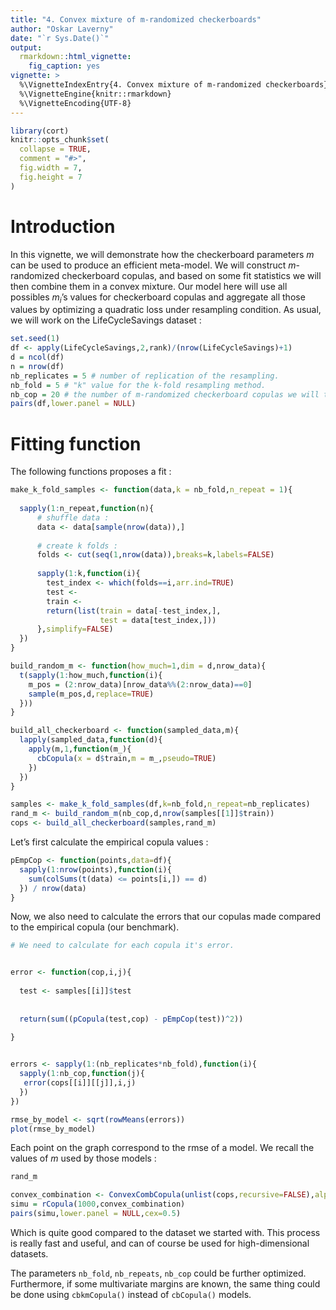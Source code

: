 ```yaml
---
title: "4. Convex mixture of m-randomized checkerboards"
author: "Oskar Laverny"
date: "`r Sys.Date()`"
output:
  rmarkdown::html_vignette:
    fig_caption: yes
vignette: >
  %\VignetteIndexEntry{4. Convex mixture of m-randomized checkerboards}
  %\VignetteEngine{knitr::rmarkdown}
  %\VignetteEncoding{UTF-8}
---
```

```r
library(cort)
knitr::opts_chunk$set(
  collapse = TRUE,
  comment = "#>",
  fig.width = 7,
  fig.height = 7
)
```

# Introduction

In this vignette, we will demonstrate how the checkerboard parameters $m$ can be used to produce an efficient meta-model. We will construct $m$-randomized checkerboard copulas, and based on some fit statistics we will then combine them in a convex mixture. Our model here will use all possibles $m_i$'s values for checkerboard copulas and aggregate all those values by optimizing a quadratic loss under resampling condition. As usual, we will work on the LifeCycleSavings dataset : 

```r
set.seed(1)
df <- apply(LifeCycleSavings,2,rank)/(nrow(LifeCycleSavings)+1)
d = ncol(df)
n = nrow(df)
nb_replicates = 5 # number of replication of the resampling.
nb_fold = 5 # "k" value for the k-fold resampling method.
nb_cop = 20 # the number of m-randomized checkerboard copulas we will test.
pairs(df,lower.panel = NULL)
```

# Fitting function

The following functions proposes a fit : 

```r

make_k_fold_samples <- function(data,k = nb_fold,n_repeat = 1){
  
  sapply(1:n_repeat,function(n){
      # shuffle data : 
      data <- data[sample(nrow(data)),]
    
      # create k folds : 
      folds <- cut(seq(1,nrow(data)),breaks=k,labels=FALSE)
      
      sapply(1:k,function(i){
        test_index <- which(folds==i,arr.ind=TRUE)
        test <- 
        train <- 
        return(list(train = data[-test_index,], 
                    test = data[test_index,]))
      },simplify=FALSE)
  })
}

build_random_m <- function(how_much=1,dim = d,nrow_data){
  t(sapply(1:how_much,function(i){
    m_pos = (2:nrow_data)[nrow_data%%(2:nrow_data)==0]
    sample(m_pos,d,replace=TRUE)
  }))
}

build_all_checkerboard <- function(sampled_data,m){
  lapply(sampled_data,function(d){
    apply(m,1,function(m_){
      cbCopula(x = d$train,m = m_,pseudo=TRUE)
    })
  })
}

samples <- make_k_fold_samples(df,k=nb_fold,n_repeat=nb_replicates)
rand_m <- build_random_m(nb_cop,d,nrow(samples[[1]]$train))
cops <- build_all_checkerboard(samples,rand_m)

```



Let's first calculate the empirical copula values : 

```r
pEmpCop <- function(points,data=df){
  sapply(1:nrow(points),function(i){
    sum(colSums(t(data) <= points[i,]) == d)
  }) / nrow(data)
}

```


Now, we also need to calculate the errors that our copulas made compared to the empirical copula (our benchmark).
```r

# We need to calculate for each copula it's error.


error <- function(cop,i,j){
  
  test <- samples[[i]]$test
  
  
  return(sum((pCopula(test,cop) - pEmpCop(test))^2))
  
}


errors <- sapply(1:(nb_replicates*nb_fold),function(i){
  sapply(1:nb_cop,function(j){
   error(cops[[i]][[j]],i,j)
  })
})

rmse_by_model <- sqrt(rowMeans(errors))
plot(rmse_by_model)

```


Each point on the graph correspond to the rmse of a model. We recall the values of $m$ used by those models : 

```r
rand_m
```




```r
convex_combination <- ConvexCombCopula(unlist(cops,recursive=FALSE),alpha = rep(1/rmse_by_model,nb_replicates*nb_fold))
simu = rCopula(1000,convex_combination)
pairs(simu,lower.panel = NULL,cex=0.5)
```

Which is quite good compared to the dataset we started with. This process is really fast and useful, and can of course be used for high-dimensional datasets.

The parameters `nb_fold`, `nb_repeats`, `nb_cop` could be further optimized. Furthermore, if some multivariate margins are known, the same thing could be done using `cbkmCopula()` instead of `cbCopula()` models.


